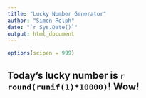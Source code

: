 ```yaml
---
title: "Lucky Number Generator"
author: "Simon Rolph"
date: "`r Sys.Date()`"
output: html_document
---
```


```r
options(scipen = 999)
```

## Today's lucky number is `r round(runif(1)*10000)`! Wow!


